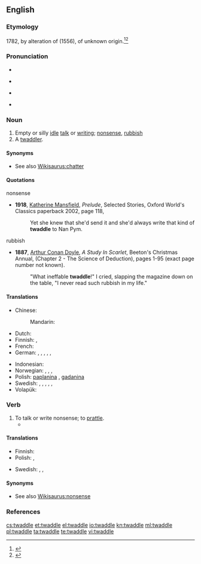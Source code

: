 ==English==
{{wikipedia}}
===Etymology===
1782, by alteration of {{term|twattle|lang=en}} (1556), of unknown origin.<ref>{{R:Online Etymology Dictionary}}</ref><ref>{{R:Merriam Webster Online}}</ref>

===Pronunciation===
* {{rhymes|ædəl}}
* {{a|UK}} {{IPA|/ˈtwɒdəl/}}
* {{a|US}} {{IPA|/ˈtwɑdəl/}}
* {{audio|en-us-twaddle.ogg|Audio (US)}}

===Noun===
{{en-noun}}

# Empty or silly [[idle]] [[talk]] or [[writing]]; [[nonsense]], [[rubbish]]
# A [[twaddler]].

====Synonyms====
* See also [[Wikisaurus:chatter]]

====Quotations====
;nonsense
* '''1918''', [[w:Katherine Mansfield|Katherine Mansfield]], ''Prelude'', Selected Stories, Oxford World's Classics paperback 2002, page 118,
*: Yet she knew that she'd send it and she'd always write that kind of '''twaddle''' to Nan Pym.
;rubbish
* '''1887''', [[w:Arthur Conan Doyle|Arthur Conan Doyle]], ''A Study In Scarlet'', Beeton's Christmas Annual, (Chapter 2 - The Science of Deduction), pages 1-95 (exact page number not known).
*: "What ineffable '''twaddle'''!" I cried, slapping the magazine down on the table, "I never read such rubbish in my life."

====Translations====
{{trans-top|Empty or silly idle talk or writing; nonsense}}
* Chinese:
*: Mandarin: {{t|cmn|胡言乱语|tr=hú yán luàn yǔ|sc=Hani}}
* Dutch: {{t+|nl|onzin}}
* Finnish: {{t-|fi|höpinä}},  {{t-|fi|höpötys}}
* French: {{t+|fr|fadaise|f}}
* German: {{qualifier|colloquial}} {{t+|de|Gequassel|n}}, {{qualifier|colloquial}} {{t+|de|Quatsch|m}}, {{qualifier|colloquial}} {{t-|de|Gewäsch|n}}, {{qualifier|colloquial}} {{t+|de|Geschwätz|n}}, {{qualifier|colloquial}} {{t-|de|dummes Geschwätz|n}}, {{qualifier|colloquial}} {{t-|de|dummes Zeug|n}}
{{trans-mid}}
* Indonesian: {{t+|id|ocehan}}
* Norwegian: {{t-|no|pjatt|n}}, {{t-|no|tomprat|m}}, {{t-|no|tullprat|m}}, {{t-|no|løst}} {{t-|no|prat}}
* Polish: [[paplanina]] {{f}}, [[gadanina]] {{f}}
* Swedish: {{t+|sv|trams|n}}, {{t+|sv|svammel|n}}, {{t+|sv|dravel|n}}, {{t+|sv|snack|n}}, {{t+|sv|pladder|n}}, {{t+|sv|babbel|n}}
* Volapük: {{t-|vo|lupükot}}
{{trans-bottom}}

===Verb===
{{en-verb|twaddles|twaddling|twaddled}}

# To talk or write nonsense; to [[prattle]].
#*{{quote-book|year=1918|author={{w|W. B. Maxwell}}|chapter=12
|title=[http://openlibrary.org/works/OL1097634W The Mirror and the Lamp]
|passage=To Edward […] he was terrible, nerve-inflaming, poisonously asphyxiating. He sat rocking himself in the late Mr. Churchill's swing chair, smoking and '''twaddling'''.}}

====Translations====
{{trans-top|To talk or write nonsense}}
* Finnish: {{t+|fi|höpöttää}}
* Polish: {{t+|pl|paplać}}, {{t+|pl|gadać}}
{{trans-mid}}
* Swedish: {{t+|sv|svamla}}, {{t-|sv|pladdra}}, {{t+|sv|babbla}}
{{trans-bottom}}

====Synonyms====
* See also [[Wikisaurus:nonsense]]

===References===
<references/>

[[cs:twaddle]]
[[et:twaddle]]
[[el:twaddle]]
[[io:twaddle]]
[[kn:twaddle]]
[[ml:twaddle]]
[[pl:twaddle]]
[[ta:twaddle]]
[[te:twaddle]]
[[vi:twaddle]]